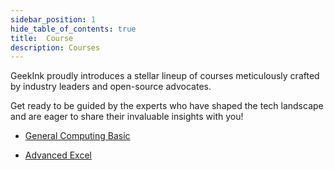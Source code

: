 ```yaml
---
sidebar_position: 1
hide_table_of_contents: true
title:  Course
description: Courses
---
```


GeekInk proudly introduces a stellar lineup of courses meticulously crafted by industry leaders and open-source advocates. 

Get ready to be guided by the experts who have shaped the tech landscape and are eager to share their invaluable insights with you!

- [General Computing Basic](/basic/intro.mdx)

- [Advanced Excel](/excel/intro.mdx)
